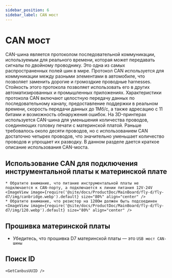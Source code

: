 ```yaml
---
sidebar_position: 6
sidebar_label: CAN мост
---
```




# CAN мост

CAN-шина является протоколом последовательной коммуникации, используемым для реального времени, которая может передавать сигналы по двойному проводнику. Это одна из самых распространенных полей шин в мире. Протокол CAN используется для коммуникации между разными элементами в автомобиле, что позволяет заменить дорогие и громоздкие проводные harnesses. Стойкость этого протокола позволяет использовать его в других автоматизированных и промышленных приложениях. Характеристики протокола CAN включают целостную передачу данных по последовательному каналу, предоставление поддержки в реальном времени, скорость передачи данных до 1Мб/с, а также адресацию с 11 битами и возможность обнаружения ошибок.
На 3D-принтерах используется CAN-шина для уменьшения количества проводов, соединяющих головку печати с материнской платой. Раньше требовалось около десяти проводов, но с использованием CAN достаточно четырех проводов, что значительно уменьшает количество проводов и упрощает их разводку.
В данном разделе дается краткое описание использования CAN-моста.

## Использование CAN для подключения инструментальной платы к материнской плате

    * Обратите внимание, что питание инструментальной платы не подключается к CAN-порту, а подключается к линии питания 12V-24V
    <ImageView image={require('@site/docs/ProductDoc/MainBoard/fly-d/fly-d7/img/canbridge.webp').default} size="80%" align="center" />
    * Обратите внимание, что резистор на 120Ом должен быть подсоединен
    <ImageView image={require('@site/docs/ProductDoc/MainBoard/fly-d/fly-d7/img/120.webp').default} size="80%" align="center" />

## Прошивка материнской платы

* Убедитесь, что прошивка D7 материнской платы — это `USB мост CAN-шины`

## Поиск ID

    <GetCanbusUUID />

